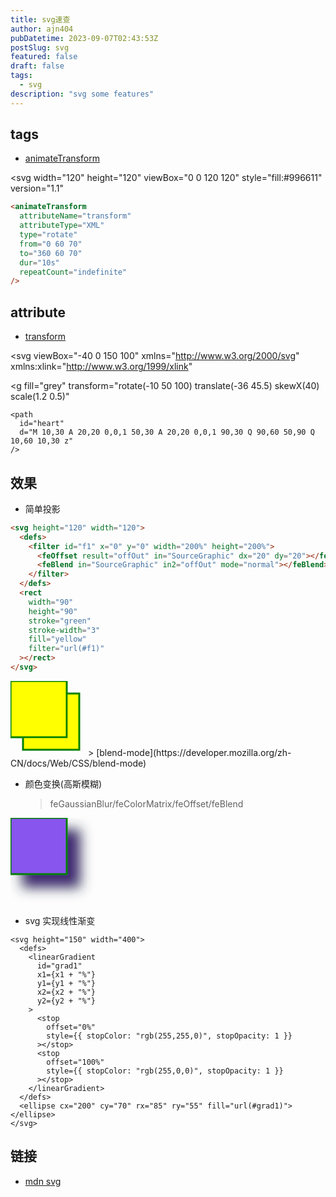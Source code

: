```yaml
---
title: svg速查
author: ajn404
pubDatetime: 2023-09-07T02:43:53Z
postSlug: svg
featured: false
draft: false
tags:
  - svg
description: "svg some features"
---
```


## tags

- [animateTransform](https://developer.mozilla.org/zh-CN/docs/Web/SVG/Element/animateTransform)

<svg
  width="120"
  height="120"
  viewBox="0 0 120 120"
  style="fill:#996611"
  version="1.1"
>
  <polygon points="60,30 90,90 30,90">
    <animateTransform
      attributeName="transform"
      attributeType="XML"
      type="rotate"
      from="0 60 70"
      to="360 60 70"
      dur="10s"
      repeatCount="indefinite"
    />
  </polygon>
</svg>

```html
<animateTransform
  attributeName="transform"
  attributeType="XML"
  type="rotate"
  from="0 60 70"
  to="360 60 70"
  dur="10s"
  repeatCount="indefinite"
/>
```

## attribute

- [transform](https://developer.mozilla.org/zh-CN/docs/Web/SVG/Attribute/transform)

<svg
  viewBox="-40 0 150 100"
  xmlns="http://www.w3.org/2000/svg"
  xmlns:xlink="http://www.w3.org/1999/xlink"
>
  <g
    fill="grey"
    transform="rotate(-10 50 100)
                translate(-36 45.5)
                skewX(40)
                scale(1.2 0.5)"
  >
    <path
      id="heart"
      d="M 10,30 A 20,20 0,0,1 50,30 A 20,20 0,0,1 90,30 Q 90,60 50,90 Q 10,60 10,30 z"
    />
  </g>
</svg>

## 效果

- 简单投影

```html
<svg height="120" width="120">
  <defs>
    <filter id="f1" x="0" y="0" width="200%" height="200%">
      <feOffset result="offOut" in="SourceGraphic" dx="20" dy="20"></feOffset>
      <feBlend in="SourceGraphic" in2="offOut" mode="normal"></feBlend>
    </filter>
  </defs>
  <rect
    width="90"
    height="90"
    stroke="green"
    stroke-width="3"
    fill="yellow"
    filter="url(#f1)"
  ></rect>
</svg>
```

<svg height="120" width="120">
  <defs>
    <filter id="f1" x="0" y="0" width="200%" height="200%">
      <feOffset result="offOut" in="SourceGraphic" dx="20" dy="20"></feOffset>
      <feBlend in="SourceGraphic" in2="offOut" mode="normal"></feBlend>
    </filter>
  </defs>
  <rect
    width="90"
    height="90"
    stroke="green"
    stroke-width="3"
    fill="yellow"
    filter="url(#f1)"
  ></rect>
</svg>
> [blend-mode](https://developer.mozilla.org/zh-CN/docs/Web/CSS/blend-mode)

<div class="border-10 h-[20px] w-full bg-gradient-to-r from-cyan-500 to-blue-500" />

- 颜色变换(高斯模糊)
  > feGaussianBlur/feColorMatrix/feOffset/feBlend

<svg height="140" width="140">
  <defs>
    <filter id="f4" x="0" y="0" width="200%" height="200%">
      <feOffset result="offOut" in="SourceGraphic" dx="20" dy="20"></feOffset>
      <feColorMatrix
        result="matrixOut"
        in="offOut"
        type="matrix"
        values="      0.2 0 0 0       
                    0 0 0.2 0 0      
                    0 0 0 0.2 0       
                    0 0 0 0 1 0"
      ></feColorMatrix>
      <feGaussianBlur
        result="blurOut"
        in="matrixOut"
        stdDeviation="10"
      ></feGaussianBlur>
      <feBlend in="SourceGraphic" in2="blurOut" mode="normal"></feBlend>
    </filter>
  </defs>
  <rect
    width="90"
    height="90"
    stroke="green"
    stroke-width="3"
    fill="#8855ee"
    filter="url(#f4)"
  ></rect>
</svg>

- svg 实现线性渐变


<CustomerSvg type="linear" client:load />

```tsx
<svg height="150" width="400">
  <defs>
    <linearGradient
      id="grad1"
      x1={x1 + "%"}
      y1={y1 + "%"}
      x2={x2 + "%"}
      y2={y2 + "%"}
    >
      <stop
        offset="0%"
        style={{ stopColor: "rgb(255,255,0)", stopOpacity: 1 }}
      ></stop>
      <stop
        offset="100%"
        style={{ stopColor: "rgb(255,0,0)", stopOpacity: 1 }}
      ></stop>
    </linearGradient>
  </defs>
  <ellipse cx="200" cy="70" rx="85" ry="55" fill="url(#grad1)"></ellipse>
</svg>
```

## 链接

- [mdn svg](https://developer.mozilla.org/zh-CN/docs/Web/SVG)
